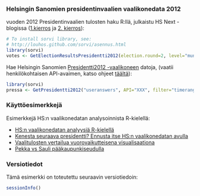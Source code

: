 ### Helsingin Sanomien presidentinvaalien vaalikonedata 2012

vuoden 2012 Presidentinvaalien tulosten haku R:llä, julkaistu HS Next -blogissa ([1.kierros](http://blogit.hs.fi/hsnext/hs-julkaisee-presidentinvaalien-tuloksen-avoimena-tietona) ja [2. kierros](http://blogit.hs.fi/hsnext/presidentinvaalien-toisen-kierroksen-tulos-avoimena-datana)):

```r
# To install sorvi library, see:
# http://louhos.github.com/sorvi/asennus.html
library(sorvi)
votes <- GetElectionResultsPresidentti2012(election.round=2, level="municipalities")
```

Hae Helsingin Sanomien [Presidentti2012 -vaalikoneen](http://www.vaalikone.fi/presidentti2012/) datoja,  (vaatii henkilökohtaisen API-avaimen, katso ohjeet [täältä](http://blogit.hs.fi/hsnext/helsingin-sanomat-julkaisee-vaalikoneen-tiedot-avoimena-rajapintana)):

```r
library(sorvi)
pressa <- GetPresidentti2012("useranswers", API="XXX", filter="timerange:2011-12-10")
```

### Käyttöesimerkkejä

Esimerkkejä HS:n vaalikonedatan analysoinnista R-kielellä:

 * [HS:n vaalikonedatan analyysiä R-kielellä](https://louhos.wordpress.com/2012/02/05/helsingin-sanomien-avoin-vaalikonedata-osa2/)
 * [Kenesta seuraava presidentti? Ennusta itse HS:n vaalikonedatan avulla](https://louhos.wordpress.com/2012/01/06/kenesta-seuraava-presidentti-ennusta-itse-hsn-vaalikonedatan-avulla/)
 * [Vaalitulosten vertailua vuorovaikutteisena visualisaationa](https://louhos.wordpress.com/2012/02/07/vaalitulosten-vertailua-vuorovaikutteisena-visualisaationa/)
 * [Pekka vs Sauli pääkaupunkiseudulla](https://louhos.wordpress.com/2012/02/05/pekka-vs-sauli-paakaupunkiseudulla/)

### Versiotiedot

Tämä esimerkki on toteutettu seuraavin versiotiedoin:
 
```r
sessionInfo()
```


